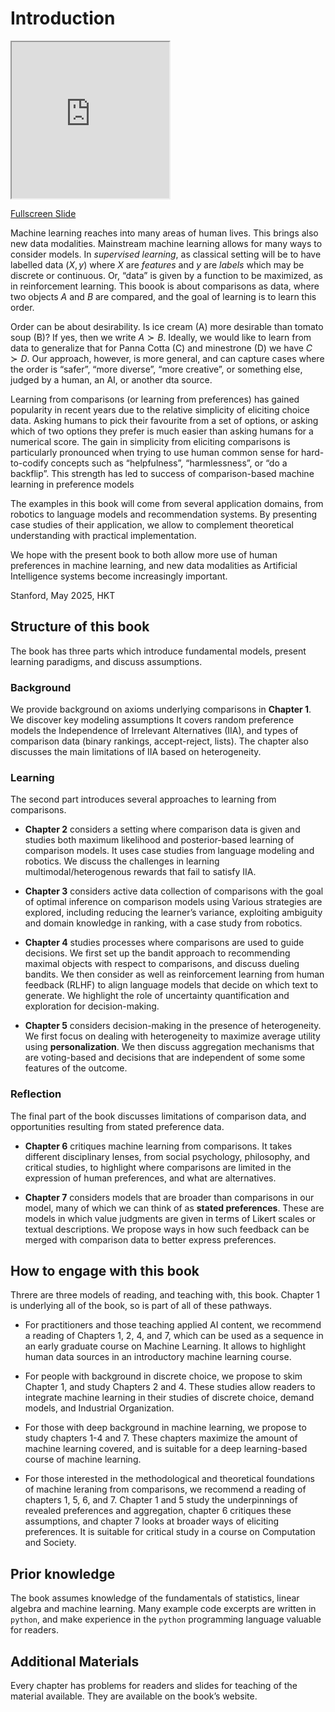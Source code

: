 # Introduction {.unnumbered #sec-intro}

::: {.content-visible when-format="html"}

<iframe
  src="https://web.stanford.edu/class/cs329h/slides/1.introduction/#/"
  style="width:50%; height:250px;"
></iframe>
[Fullscreen Slide](https://web.stanford.edu/class/cs329h/slides/1.introduction/#/){.btn .btn-outline-primary .btn role="button"}

:::

Machine learning reaches into many areas of human lives. This brings also new data modalities. Mainstream machine learning allows for many ways to consider models. In *supervised learning*, as classical setting will be to have labelled data $(X, y)$ where $X$ are *features* and $y$ are *labels* which may be discrete or continuous. Or, "data" is given by a function to be maximized, as in reinforcement learning. This boook is about comparisons as data, where two objects $A$ and $B$ are compared, and the goal of learning is to learn this order. 

Order can be about desirability. Is ice cream (A) more desirable than tomato soup (B)? If yes, then we write $A \succ B$. Ideally, we would like to learn from data to generalize that for Panna Cotta (C) and minestrone (D) we have $C \succ D$. Our approach, however, is more general, and can capture cases where the order is "safer", "more diverse", "more creative", or something else, judged by a human, an AI, or another dta source.

Learning from comparisons (or learning from preferences) has gained popularity in recent years due to the relative simplicity of eliciting choice data. Asking humans to pick their favourite  from a set of options, or asking which of two options they prefer is much easier than asking humans for a numerical score. The gain in simplicity from eliciting comparisons is particularly pronounced when trying to use human common sense for hard-to-codify concepts such as "helpfulness", "harmlessness", or "do a backflip". This strength has led to success of comparison-based machine learning in preference models 

The examples in this book will come from several application domains, from robotics to language models and recommendation systems. By presenting case studies of their application, we allow to complement theoretical understanding with practical implementation.

We hope with the present book to both allow more use of human preferences in machine learning, and new data modalities as Artificial Intelligence systems become increasingly important.

Stanford, May 2025, HKT

## Structure of this book
The book has three parts which introduce fundamental models, present learning paradigms, and discuss assumptions.

### Background 
We provide background on axioms underlying comparisons in **Chapter 1**. We discover key modeling assumptions It covers random preference models the Independence of Irrelevant Alternatives (IIA), and types of comparison data (binary rankings, accept-reject, lists). The chapter also discusses the main limitations of IIA based on heterogeneity.

### Learning
The second part introduces several approaches to learning from comparisons.

-   **Chapter 2** considers a setting where comparison data is given and studies both maximum likelihood and posterior-based learning of comparison models. It uses case studies from language modeling and robotics. We discuss the challenges in learning multimodal/heterogenous rewards that fail to satisfy IIA.

-   **Chapter 3** considers active data collection of comparisons with the goal of optimal inference on comparison models using  Various strategies are explored, including reducing the learner's variance, exploiting ambiguity and domain knowledge in ranking, with a case study from robotics.

-   **Chapter 4** studies processes where comparisons are used to guide decisions. We first set up the bandit approach to recommending maximal objects with respect to comparisons, and discuss dueling bandits. We then consider as well as reinforcement learning from human feedback (RLHF) to align language models that decide on which text to generate. We highlight the role of uncertainty quantification and exploration for decision-making.

-   **Chapter 5** considers decision-making in the presence of heterogeneity. We first focus on dealing with heterogeneity to maximize average utility using **personalization**. We then discuss aggregation mechanisms that are voting-based and decisions that are independent of some some features of the outcome.

### Reflection
The final part of the book discusses limitations of comparison data, and opportunities resulting from stated preference data.

-   **Chapter 6** critiques machine learning from comparisons. It takes different disciplinary lenses, from social psychology, philosophy, and critical studies, to highlight where comparisons are limited in the expression of human preferences, and what are alternatives.

-   **Chapter 7** considers models that are broader than comparisons in our model, many of which we can think of as **stated preferences**. These are models in which value judgments are given in terms of Likert scales or textual descriptions. We propose ways in how such feedback can be merged with comparison data to better express preferences.

## How to engage with this book
Threre are three models of reading, and teaching with, this book. Chapter 1 is underlying all of the book, so is part of all of these pathways. 

 - For practitioners and those teaching applied AI content, we recommend a reading of Chapters 1, 2, 4, and 7, which can be used as a sequence in an early graduate course on Machine Learning. It allows to highlight human data sources in an introductory machine learning course.

 - For people with background in discrete choice, we propose to skim Chapter 1, and study Chapters 2 and 4. These studies allow readers to integrate machine learning in their studies of discrete choice, demand models, and Industrial Organization.

 - For those with deep background in machine learning, we propose to study chapters 1-4 and 7. These chapters maximize the amount of machine learning covered, and is suitable for a deep learning-based course of machine learning.

 - For those interested in the methodological and theoretical foundations of machine leraning from comparisons, we recommend a reading of chapters 1, 5, 6, and 7. Chapter 1 and 5 study the underpinnings of revealed preferences and aggregation, chapter 6 critiques these assumptions, and chapter 7 looks at broader ways of eliciting preferences. It is suitable for critical study in a course on Computation and Society. 

## Prior knowledge
The book assumes knowledge of the fundamentals of statistics, linear algebra and machine learning. Many example code excerpts are written in `python`, and make experience in the `python` programming language valuable for readers.

## Additional Materials
Every chapter has problems for readers and slides for teaching of the material available. They are available on the book's website.